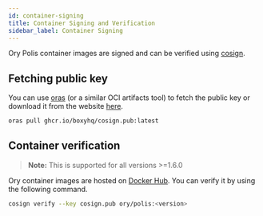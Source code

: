 ```yaml
---
id: container-signing
title: Container Signing and Verification
sidebar_label: Container Signing
---
```


Ory Polis container images are signed and can be verified using [cosign](https://github.com/sigstore/cosign).

## Fetching public key

You can use [oras](https://oras.land) (or a similar OCI artifacts tool) to fetch the public key or download it from the website
[here](https://boxyhq.com/.well-known/cosign.pub).

```bash
oras pull ghcr.io/boxyhq/cosign.pub:latest
```

## Container verification

> **Note:** This is supported for all versions >=1.6.0

Ory container images are hosted on [Docker Hub](https://hub.docker.com/r/boxyhq/jackson/tags). You can verify it by using the
following command.

```bash
cosign verify --key cosign.pub ory/polis:<version>
```
